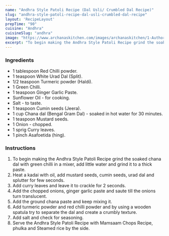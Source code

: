 ---
name: "Andhra Style Patoli Recipe (Dal Usli/ Crumbled Dal Recipe)"
slug: "andhra-style-patoli-recipe-dal-usli-crumbled-dal-recipe"
layout: 'RecipeLayout'
prepTime: "90"
cuisine: "Andhra"
cuisineSlug: "andhra"
image: "https://www.archanaskitchen.com/images/archanaskitchen/1-Author/sibyl_sunitha/Andhra_Style_Patoli_Recipe_Dal_Usli_Crumbled_Dal_Recipe.jpg"
excerpt: "To begin making the Andhra Style Patoli Recipe grind the soaked chana dal with green chilli in a mixer, add little water and grind it to a thick paste"
---

### Ingredients

- 1 tablespoon Red Chilli powder.
- 1 teaspoon White Urad Dal (Split).
- 1/2 teaspoon Turmeric powder (Haldi).
- 1 Green Chilli.
- 1 teaspoon Ginger Garlic Paste.
- Sunflower Oil - for cooking.
- Salt - to taste.
- 1 teaspoon Cumin seeds (Jeera).
- 1 cup Chana dal (Bengal Gram Dal) - soaked in hot water for 30 minutes.
- 1 teaspoon Mustard seeds.
- 1 Onion - chopped.
- 1 sprig Curry leaves.
- 1 pinch Asafoetida (hing).

### Instructions

1. To begin making the Andhra Style Patoli Recipe grind the soaked chana dal with green chilli in a mixer, add little water and grind it to a thick paste.
1. Heat a kadai with oil, add mustard seeds, cumin seeds, urad dal and splutter for few seconds.
1. Add curry leaves and leave it to crackle for 2 seconds.
1. Add the chopped onions, ginger garlic paste and saute till the onions turn translucent.
1. Add the ground chana paste and keep mixing it.
1. Add turmeric powder and red chilli powder and by using a wooden spatula try to separate the dal and create a crumbly texture.
1. Add salt and check for seasoning.
1. Serve the Andhra Style Patoli Recipe with Mamsaam Chops Recipe, phulka and Steamed rice by the side.
